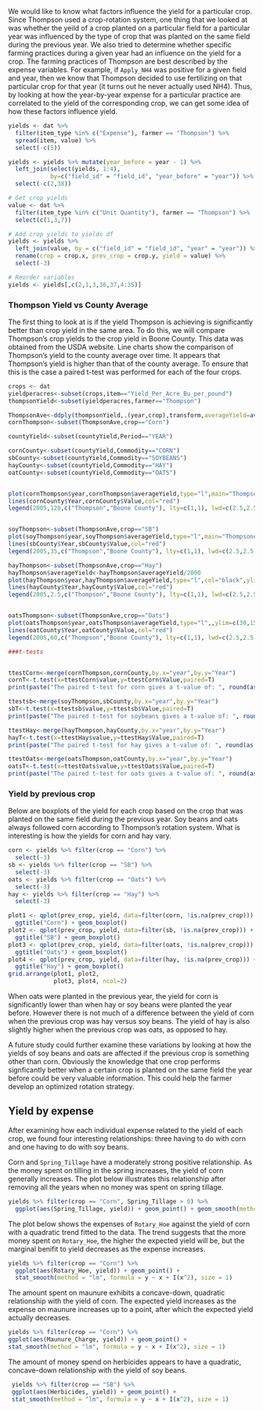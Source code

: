 We would like to know what factors influence the yield for a particular crop. Since Thompson used a crop-rotation system, one thing that we looked at was whether the yeild of a crop planted on a particular field for a particular year was influenced by the type of crop that was planted on the same field during the previous year. We also tried to determine whether specific farming practices during a given year had an influence on the yield for a crop. The farming practices of Thompson are best described by the expense variables. For example, if ```Apply_NH4``` was positive for a given field and year, then we know that Thompson decided to use fertilizing on that particular crop for that year (it turns out he never actually used NH4). Thus, by looking at how the year-by-year expense for a particular practice are correlated to the yield of the corresponding crop, we can get some idea of how these factors influence yield.


```r
yields <- dat %>%
  filter(item_type %in% c("Expense"), farmer == "Thompson") %>% 
  spread(item, value) %>% 
  select(-c(5))

yields <- yields %>% mutate(year_before = year - 1) %>%
  left_join(select(yields, 1:4), 
            by=c("field_id" = "field_id", "year_before" = "year")) %>%
  select(-c(2,38))

# Get crop yields
value <- dat %>% 
  filter(item_type %in% c("Unit Quantity"), farmer == "Thompson") %>%
  select(c(1,3,7))

# Add crop yields to yields df
yields <- yields %>% 
  left_join(value, by = c("field_id" = "field_id", "year" = "year")) %>%
  rename(crop = crop.x, prev_crop = crop.y, yield = value) %>%
  select(-3)

# Reorder variables
yields <- yields[,c(2,1,3,36,37,4:35)]
```

### Thompson Yield vs County Average

The first thing to look at is if the yield Thompson is achieving is significantly better than crop yield in the same area.  To do this, we will compare Thompson's crop yields to the crop yield in Boone County.  This data was obtained from the USDA website.  Line charts show the comparison of Thompson's yield to the county average over time.  It appears that Thompson's yield is higher than that of the county average.  To ensure that this is the case a paired t-test was performed for each of the four crops.

```r
crops <- dat 
yieldperacres<-subset(crops,item=="Yield_Per_Acre_Bu_per_pound")
thompsonYield<-subset(yieldperacres,farmer=="Thompson")

ThompsonAve<-ddply(thompsonYield,.(year,crop),transform,averageYield=ave(value))
cornThompson<-subset(ThompsonAve,crop=="Corn")

countyYield<-subset(countyYield,Period=="YEAR")

cornCounty<-subset(countyYield,Commodity=="CORN")
sbCounty<-subset(countyYield,Commodity=="SOYBEANS")
hayCounty<-subset(countyYield,Commodity=="HAY")
oatCounty<-subset(countyYield,Commodity=="OATS")


plot(cornThompson$year,cornThompson$averageYield,type="l",main="Thompsone Yield vs Boone Average-Corn",ylab="Yield",xlab="Year")
lines(cornCounty$Year,cornCounty$Value,col="red")
legend(2005,120,c("Thompson","Boone County"), lty=c(1,1), lwd=c(2.5,2.5),col=c("black","red"))


soyThompson<-subset(ThompsonAve,crop=="SB")
plot(soyThompson$year,soyThompson$averageYield,type="l",main="Thompsone Yield vs Boone Average-Soybeans",ylim=c(20,70),ylab="Yield",xlab="Year")
lines(sbCounty$Year,sbCounty$Value,col="red")
legend(2005,35,c("Thompson","Boone County"), lty=c(1,1), lwd=c(2.5,2.5),col=c("black","red"))

hayThompson<-subset(ThompsonAve,crop=="Hay")
hayThompson$averageYield<-hayThompson$averageYield/2000
plot(hayThompson$year,hayThompson$averageYield,type="l",col="black",ylim=c(0,9),main="Thompsone Yield vs Boone Average-Hay",ylab="Yield",xlab="Year")
lines(hayCounty$Year,hayCounty$Value,col="red")
legend(2005,2.5,c("Thompson","Boone County"), lty=c(1,1), lwd=c(2.5,2.5),col=c("black","red"))


oatsThompson<-subset(ThompsonAve,crop=="Oats")
plot(oatsThompson$year,oatsThompson$averageYield,type="l",,ylim=c(30,150),main="Thompsone Yield vs Boone Average-Oats",ylab="Yield",xlab="Year")
lines(oatCounty$Year,oatCounty$Value,col="red")
legend(2005,60,c("Thompson","Boone County"), lty=c(1,1), lwd=c(2.5,2.5),col=c("black","red"))


```

```r
###t-tests


ttestCorn<-merge(cornThompson,cornCounty,by.x="year",by.y="Year")
cornT<-t.test(x=ttestCorn$value,y=ttestCorn$Value,paired=T)
print(paste("The paired t-test for corn gives a t-value of: ", round(as.numeric(cornT$statistic),3) ,  "and a p-value of: ", round(cornT$p.value,7),sep=" "))

ttestsb<-merge(soyThompson,sbCounty,by.x="year",by.y="Year")
sbT<-t.test(x=ttestsb$value,y=ttestsb$Value,paired=T)
print(paste("The paired t-test for soybeans gives a t-value of: ", round(as.numeric(sbT$statistic),3) ,  "and a p-value of: ", round(sbT$p.value,9),sep=" "))

ttestHay<-merge(hayThompson,hayCounty,by.x="year",by.y="Year")
hayT<-t.test(x=ttestHay$value,y=ttestHay$Value,paired=T)
print(paste("The paired t-test for hay gives a t-value of: ", round(as.numeric(hayT$statistic),3) ,  "and a p-value of: ", round(hayT$p.value,9),sep=" "))

ttestOats<-merge(oatsThompson,oatCounty,by.x="year",by.y="Year")
oatsT<-t.test(x=ttestOats$value,y=ttestOats$Value,paired=T)
print(paste("The paired t-test for oats gives a t-value of: ", round(as.numeric(oatsT$statistic),3) ,  "and a p-value of: ", round(oatsT$p.value,9),sep=" "))

```

### Yield by previous crop

Below are boxplots of the yield for each crop based on the crop that was planted on the same field during the previous year. Soy beans and oats always followed corn according to Thompson's rotation system. What is interesting is how the yields for corn and hay vary.

```r
corn <- yields %>% filter(crop == "Corn") %>%
  select(-3)
sb <- yields %>% filter(crop == "SB") %>%
  select(-3)
oats <- yields %>% filter(crop == "Oats") %>%
  select(-3)
hay <- yields %>% filter(crop == "Hay") %>%
  select(-3)
```

```r
plot1 <- qplot(prev_crop, yield, data=filter(corn, !is.na(prev_crop))) +
  ggtitle("Corn") + geom_boxplot()
plot2 <- qplot(prev_crop, yield, data=filter(sb, !is.na(prev_crop))) + 
  ggtitle("SB") + geom_boxplot()
plot3 <- qplot(prev_crop, yield, data=filter(oats, !is.na(prev_crop))) +
  ggtitle("Oats") + geom_boxplot()
plot4 <- qplot(prev_crop, yield, data=filter(hay, !is.na(prev_crop))) + 
  ggtitle("Hay") + geom_boxplot()
grid.arrange(plot1, plot2, 
             plot3, plot4, ncol=2)
```

When oats were planted in the previous year, the yield for corn is significantly lower than when hay or soy beans were planted the year before. However there is not much of a difference between the yield of corn when the previous crop was hay versus soy beans. The yield of hay is also slightly higher when the previous crop was oats, as opposed to hay.

A future study could further examine these variations by looking at how the yields of soy beans and oats are affected if the previous crop is something other than corn. Obviously the knowledge that one crop performs signficantly better when a certain crop is planted on the same field the year before could be very valuable information. This could help the farmer develop an optimized rotation strategy.

## Yield by expense

After examining how each individual expense related to the yield of each crop, we found four interesting relationships: three having to do with corn and one having to do with soy beans.

Corn and ```Spring_Tillage``` have a moderately strong positive relationship. As the money spent on tilling in the spring increases, the yield of corn generally increases. The plot below illustrates this relationship after removing all the years when no money was spent on spring tillage.

```r
yields %>% filter(crop == "Corn", Spring_Tillage > 0) %>%
  ggplot(aes(Spring_Tillage, yield)) + geom_point() + geom_smooth(method="lm")
```

The plot below shows the expenses of ```Rotary_Hoe``` against the yield of corn with a quadratic trend fitted to the data. The trend suggests that the more money spent on ```Rotary_Hoe```, the higher the expected yield will be, but the marginal benifit to yield decreases as the expense increases.

```r
yields %>% filter(crop == "Corn") %>%
  ggplot(aes(Rotary_Hoe, yield)) + geom_point() + 
  stat_smooth(method = "lm", formula = y ~ x + I(x^2), size = 1)
```

The amount spent on maunure exhibits a concave-down, quadratic relationship with the yield of corn. The expected yield increases as the expense on maunure increases up to a point, after which the expected yield actually decreases.

```r
yields %>% filter(crop == "Corn") %>%
ggplot(aes(Maunure_Charge, yield)) + geom_point() + 
stat_smooth(method = "lm", formula = y ~ x + I(x^2), size = 1)
```

The amount of money spend on herbicides appears to have a quadratic, concave-down relationship with the yield of soy beans.

```r
 yields %>% filter(crop == "SB") %>%
 ggplot(aes(Herbicides, yield)) + geom_point() + 
 stat_smooth(method = "lm", formula = y ~ x + I(x^2), size = 1)
```






